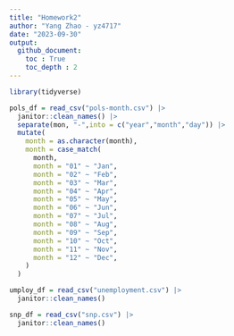```yaml
---
title: "Homework2"
author: "Yang Zhao - yz4717"
date: "2023-09-30"
output: 
  github_document:
    toc : True
    toc_depth : 2
---
```


```r
library(tidyverse)
```

```r
pols_df = read_csv("pols-month.csv") |> 
  janitor::clean_names() |> 
  separate(mon, "-",into = c("year","month","day")) |> 
  mutate(
    month = as.character(month),
    month = case_match(
      month, 
      month = "01" ~ "Jan",
      month = "02" ~ "Feb",
      month = "03" ~ "Mar",
      month = "04" ~ "Apr",
      month = "05" ~ "May",
      month = "06" ~ "Jun",
      month = "07" ~ "Jul",
      month = "08" ~ "Aug",
      month = "09" ~ "Sep",
      month = "10" ~ "Oct", 
      month = "11" ~ "Nov", 
      month = "12" ~ "Dec",
    )
  )

umploy_df = read_csv("unemployment.csv") |> 
  janitor::clean_names()

snp_df = read_csv("snp.csv") |> 
  janitor::clean_names()
```


